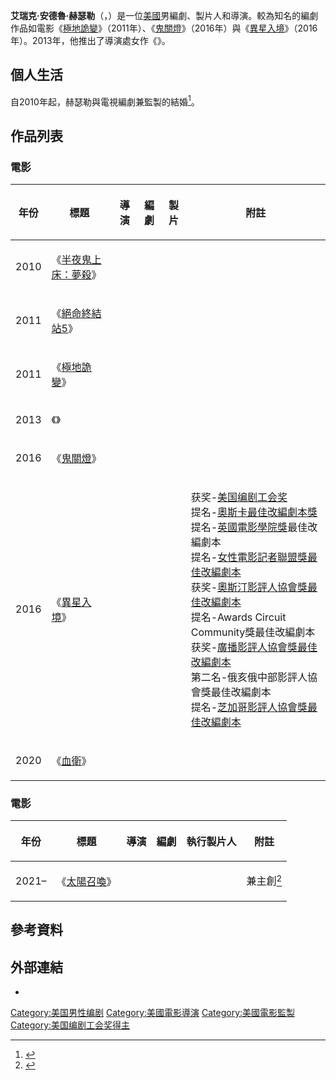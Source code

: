 {{noteTA
|G1=Show
|G2=Movie
|G3=TV
}}
{{Infobox entertainer
| type         = 編劇
| name         = 艾瑞克·赫瑟勒
| foreignname  = {{lang|en|Eric Heisserer}}
| image        = Eric heisserer 2021 1.jpg
| image_size   = 
| caption      = 赫瑟勒於2021年
| birth_name   = 艾瑞克·安德魯·赫瑟勒<br>（{{lang|en|Eric Andrew Heisserer}}）
| birth_date   = {{birth date and age|1970|4|10}}
| birth_place  = 美國[[俄克拉荷馬州|俄克拉荷馬州]][[諾曼_(奧克拉荷馬州)|諾曼]]
| othername    = 
| occupation   = 編劇、導演、製片人
| spouse       = {{marriage|{{le|克莉絲汀·博伊蘭|Christine Boylan}}|2010}}
| yearsactive  = 2005年至今
| famous_works = 
| partner      = 
| children     = 
| parents      = 
}}
'''艾瑞克·安德魯·赫瑟勒'''（{{lang-en|Eric Andrew Heisserer}}，{{bd|1970年|4月10日}}）是一位[[美國|美國]]男編劇、製片人和導演。較為知名的編劇作品如電影《[[極地詭變|極地詭變]]》（2011年）、《[[鬼關燈|鬼關燈]]》（2016年）與《[[異星入境|異星入境]]》（2016年）。2013年，他推出了導演處女作《{{le|搏命關頭|Hours (2013 film)}}》。

== 個人生活 ==
自2010年起，赫瑟勒與電視編劇兼監製的{{le|克莉絲汀·博伊蘭|Christine Boylan}}結婚<ref>{{cite news|url=http://www.nytimes.com/2010/10/24/fashion/weddings/24Boylan.html?_r=0|title=Christine Boylan, Eric Heisserer|work=[[The_New_York_Times|The New York Times]]|date=2010-10-22|accessdate=2012-10-09|archive-date=2018-05-03|archive-url=https://web.archive.org/web/20180503045800/https://www.nytimes.com/2010/10/24/fashion/weddings/24Boylan.html?_r=0|dead-url=no}}</ref>。

== 作品列表 ==
=== 電影 ===
{| class='wikitable'
|-
! 年份
! 標題
! 導演
! 編劇
! 製片
! 附註
|-
|2010
|《[[半夜鬼上床：夢殺|半夜鬼上床：夢殺]]》
|{{no}}
|{{yes}}
|{{no}}
|
|-
|2011
|《[[絕命終結站5|絕命終結站5]]》
|{{no}}
|{{yes}}
|{{no}}
|
|-
|2011
|《[[極地詭變|極地詭變]]》
|{{no}}
|{{yes}}
|{{no}}
|
|-
|2013
|《{{le|搏命關頭|Hours (2013 film)}}》
|{{yes}}
|{{yes}}
|{{no}}
|
|-
|2016
|《[[鬼關燈|鬼關燈]]》
|{{no}}
|{{yes}}
|{{yes}}
|
|-
|2016
|《[[異星入境|異星入境]]》
|{{no}}
|{{yes}}
|{{yes|執行}}
|获奖-[[美国编剧工会奖|美国编剧工会奖]]{{le|美國編劇工會獎最佳改編劇本|Writers Guild of America Award for Best Adapted Screenplay|最佳改编剧本}}<br>提名-[[奧斯卡最佳改編劇本獎|奧斯卡最佳改編劇本獎]]<br>提名-[[英國電影學院獎|英國電影學院獎]]最佳改編劇本<br>提名-[[女性電影記者聯盟|女性電影記者聯盟獎最佳改編劇本]]<br>获奖-[[奧斯汀影評人協會|奧斯汀影評人協會獎最佳改編劇本]]<br>提名-Awards Circuit Community獎最佳改編劇本<br>获奖-[[廣播影評人協會獎|廣播影評人協會獎最佳改編劇本]]<br>第二名-俄亥俄中部影評人協會獎最佳改編劇本<br>提名-[[芝加哥影評人協會獎最佳改編劇本|芝加哥影評人協會獎最佳改編劇本]]
|-
|2020
|《[[血衛_(電影)|血衛]]》
|{{no}}
|{{yes}}
|{{no}}
|
|}

=== 電影 ===
{| class='wikitable'
|-
! 年份
! 標題
! 導演
! 編劇
! 執行製片人
! 附註
|-
|2021–
|《[[太陽召喚_(電視劇)|太陽召喚]]》
|{{no}}
|{{yes}}
|{{yes}}
|兼主創<ref>{{cite web|url=https://deadline.com/2019/01/netflix-orders-shadow-and-bone-series-leigh-bardugo-grishaverse-fantasy-novels-1202532783/|title=Netflix Orders ''Shadow And Bone'' Series Based on Leigh Bardugo's Grishaverse Novels from Eric Heisserer & Shawn Levy|work=[[Deadline.com|Deadline.com]]|first1=Nellie|last1=Andreeva|first2=Denise|last2=Petski|date=2019-01-10|access-date=2019-01-15}}</ref>
|}

== 參考資料 ==
{{Reflist|30em}}

== 外部連結 ==
* {{IMDb name|2104063}}

{{评论家选择电影奖最佳劇本}}
{{土星奖最佳剧本}}

{{DEFAULTSORT:Heisserer, Eric}}
[[Category:美国男性编剧|Category:美国男性编剧]]
[[Category:美國電影導演|Category:美國電影導演]]
[[Category:美國電影監製|Category:美國電影監製]]
[[Category:美国编剧工会奖得主|Category:美国编剧工会奖得主]]